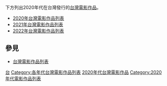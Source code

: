 下方列出2020年代在台灣發行的[[台灣電影作品|台灣電影作品]]。
*[[2020年台灣電影作品列表|2020年台灣電影作品列表]]
*[[2021年台灣電影作品列表|2021年台灣電影作品列表]]
*[[2022年台灣電影作品列表|2022年台灣電影作品列表]]

==參見==
*[[台灣電影作品列表|台灣電影作品列表]]

{{台灣電影}}

[[Category:電影作品列表索引|台]]
[[Category:各年代台灣電影作品列表|Category:各年代台灣電影作品列表]]
[[Category:2020年代台灣電影作品|]]
[[Category:2020年代電影作品列表|Category:2020年代電影作品列表]]